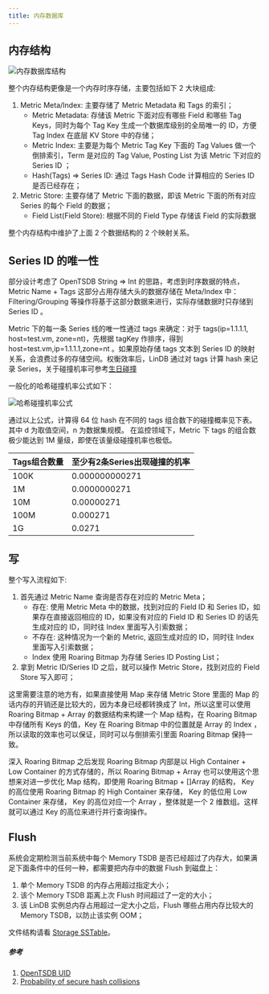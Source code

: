 ```yaml
---
title: 内存数据库
---
```


## 内存结构

![内存数据库结构](/img/lindb/design/memory_database.png)

整个内存结构更像是一个内存时序存储，主要包括如下 2 大块组成:
1. Metric Meta/Index: 主要存储了 Metric Metadata 和 Tags 的索引；
   * Metric Metadata: 存储该 Metric 下面对应有哪些 Field 和哪些 Tag Keys，同时为每个 Tag Key 生成一个数据库级别的全局唯一的 ID，方便 Tag Index 在底层 KV Store 中的存储；
   * Metric Index: 主要是为每个 Metric Tag Key 下面的 Tag Values 做一个倒排索引，Term 是对应的 Tag Value, Posting List 为该 Metric 下对应的 Series ID ；
   * Hash(Tags) => Series ID: 通过 Tags Hash Code 计算相应的 Series ID 是否已经存在；
2. Metric Store: 主要存储了 Metric 下面的数据，即该 Metric 下面的所有对应 Series 的每个 Field 的数据；
   * Field List(Field Store): 根据不同的 Field Type 存储该 Field 的实际数据

整个内存结构中维护了上面 2 个数据结构的 2 个映射关系。

## Series ID 的唯一性

部分设计考虑了 OpenTSDB String => Int 的思路，考虑到时序数据的特点，Metric Name + Tags 这部分占用存储大头的数据存储在 Meta/Index 中： Filtering/Grouping 等操作将基于这部分数据来进行，实际存储数据时只存储到 Series ID 。

Metric 下的每一条 Series 线的唯一性通过 tags 来确定：对于 tags(ip=1.1.1.1, host=test.vm, zone=nt)，先根据 tagKey 作排序，得到 host=test.vm,ip=1.1.1.1,zone=nt 。如果原始存储 tags 文本到 Series ID 的映射关系，会浪费过多的存储空间。权衡效率后，LinDB 通过对 tags 计算 hash 来记录 Series，关于碰撞机率可参考[生日碰撞](https://www.johndcook.com/blog/2017/01/10/probability-of-secure-hash-collisions/)

一般化的哈希碰撞机率公式如下：

![哈希碰撞机率公式](/img/lindb/design/hash_formula.png)

通过以上公式，计算得 64 位 hash 在不同的 tags 组合数下的碰撞概率见下表。其中 d 为取值空间，n 为数据集规模。
在监控领域下，Metric 下 tags 的组合数极少能达到 1M 量级，即使在该量级碰撞机率也极低。

|  Tags组合数量  | 至少有2条Series出现碰撞的机率 |
|  ----  | ----  |
| 100K  | 0.000000000271 |
| 1M  | 0.0000000271 |
| 10M  | 0.00000271 |
| 100M  | 0.000271 |
| 1G  | 0.0271 |


## 写

整个写入流程如下:
1. 首先通过 Metric Name 查询是否存在对应的 Metric Meta；
   * 存在: 使用 Metric Meta 中的数据，找到对应的 Field ID 和 Series ID，如果存在直接返回相应的 ID，如果没有对应的 Field ID 和 Series ID 的话先生成对应的 ID，同时往 Index 里面写入引索数据；
   * 不存在: 这种情况为一个新的 Metric, 返回生成对应的 ID，同时往 Index 里面写入引索数据；
   *  Index 使用 Roaring Bitmap 为存储 Series ID Posting List；
2. 拿到 Metric ID/Series ID 之后，就可以操作 Metric Store，找到对应的 Field Store 写入即可；

这里需要注意的地方有，如果直接使用 Map 来存储 Metric Store 里面的 Map 的话内存的开销还是比较大的，因为本身已经都转换成了  Int，所以这里可以使用 Roaring Bitmap + Array 的数据结构来构建一个 Map 结构，在 Roaring Bitmap 中存储所有 Keys 的值，Key 在 Roaring Bitmap 中的位置就是 Array 的 Index ，所以读取的效率也可以保证，同时可以与倒排索引里面 Roaring Bitmap 保持一致。

深入 Roaring Bitmap 之后发现 Roaring Bitmap 内部是以 High Container + Low Container 的方式存储的，所以 Roaring Bitmap + Array 也可以使用这个思想来对进一步优化 Map 结构，即使用 Roaring Bitmap + []Array 的结构， Key 的高位使用 Roaring Bitmap 的 High Container 来存储， Key 的低位用 Low Container 来存储， Key 的高位对应一个 Array ，整体就是一个 2 维数组。这样就可以通过 Key 的高位来进行并行查询操作。

## Flush

系统会定期检测当前系统中每个 Memory TSDB 是否已经超过了内存大，如果满足下面条件中的任何一种，都需要把内存中的数据 Flush 到磁盘上：
1. 单个 Memory TSDB 的内存占用超过指定大小；
2. 该个 Memory TSDB 距离上次 Flush 时间超过了一定的大小；
3. 该 LinDB 实例总内存占用超过一定大小之后，Flush 哪些占用内存比较大的 Memory TSDB，以防止该实例 OOM；

文件结构请看 [Storage SSTable](/docs/lindb/design/storage#sstable-layout)。

##### 参考
1. [OpenTSDB UID](http://opentsdb.net/docs/build/html/user_guide/uids.html)
2. [Probability of secure hash collisions](https://www.johndcook.com/blog/2017/01/10/probability-of-secure-hash-collisions/)
